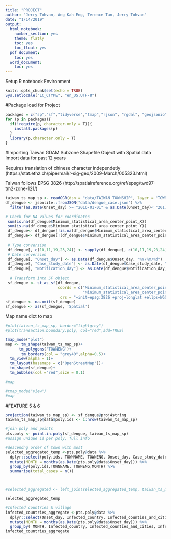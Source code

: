 ```yaml
---
title: "PROJECT"
author: "Jerry Tohvan, Ang Kah Eng, Terence Tan, Jerry Tohvan"
date: "1/14/2019"
output: 
  html_notebook:
    number_section: yes
    theme: flatly
    toc: yes
    toc_float: yes
  pdf_document:
    toc: yes
  word_document:
    toc: yes
---
```


Setup R notebook Environment
```r
knitr::opts_chunk$set(echo = TRUE)
Sys.setlocale("LC_CTYPE", "en_US.UTF-8")
```

#Package load for Project
```r
packages = c("sp","sf","tidyverse","tmap","rjson", "rgdal", "geojsonio", "GISTools",'spatialEco', "raster","dplyr") 
for (p in packages){
  if(!require(p, character.only = T)){
    install.packages(p) 
  } 
  library(p,character.only = T) 
}
```

#Importing Taiwan GDAM Subzone
Shapefile Object with Spatial data
Import data for past 12 years

Requires translation of chinese character independetly (https://stat.ethz.ch/pipermail/r-sig-geo/2009-March/005323.html)

Taiwan follows EPSG 3826 (http://spatialreference.org/ref/epsg/twd97-tm2-zone-121/)
```r
taiwan_ts_map_sp <- readOGR(dsn = "data/TAIWAN_TOWNSHIP", layer = "TOWN_MOI_1071226", stringsAsFactors=TRUE)
df_dengue <- jsonlite::fromJSON("data/dengue_case.json") %>% 
  filter(as.Date(Onset_day) >= "2016-01-01" & as.Date(Onset_day)< "2017-01-01")

# Check for NA values for coordinates
 sum(is.na(df_dengue$Minimum_statistical_area_center_point_X))
 sum(is.na(df_dengue$Minimum_statistical_area_center_point_Y))
 df_dengue<- df_dengue[!is.na(df_dengue$Minimum_statistical_area_center_point_X),]
 df_dengue<- df_dengue[!(df_dengue$Minimum_statistical_area_center_point_X == 'None'),]
 
 # Type conversion
 df_dengue[, c(10,11,19,23,24)] <- sapply(df_dengue[, c(10,11,19,23,24)], as.numeric)
 # Date conversion
 df_dengue[, "Onset_day"] <- as.Date(df_dengue$Onset_day, "%Y/%m/%d")
 df_dengue[, "Case_study_date"] <- as.Date(df_dengue$Case_study_date, "%Y/%m/%d")
 df_dengue[, "Notification_day"] <- as.Date(df_dengue$Notification_day, "%Y/%m/%d")
 
  # Transform into SF object
 sf_dengue <- st_as_sf(df_dengue, 
                       coords = c("Minimum_statistical_area_center_point_X",
                                  "Minimum_statistical_area_center_point_Y"),
                        crs = "+init=epsg:3826 +proj=longlat +ellps=WGS84 +no_defs",na.fail=FALSE)
sf_dengue <- na.omit(sf_dengue)
sf_dengue <- as(sf_dengue, 'Spatial')
```

Map name dict to map
```r

#plot(taiwan_ts_map_sp, border="lightgrey")
#plot(transaction.boundary.poly, col="red",add=TRUE)

tmap_mode("plot")
map <- tm_shape(taiwan_ts_map_sp)+
      tm_polygons('TOWNENG')+
       tm_borders(col = "grey40",alpha=0.5)+
  tm_view(alpha = 1)+
  tm_layout(basemaps = c('OpenStreetMap'))+
  tm_shape(sf_dengue)+
  tm_bubbles(col ="red",size = 0.1)

#map 
```


```r
#tmap_mode("view")
#map 

```

#FEATURE 5 & 6
```r
projection(taiwan_ts_map_sp) <- sf_dengue@proj4string
taiwan_ts_map_sp@data$poly.ids <- 1:nrow(taiwan_ts_map_sp)

#join poly and points
pts.poly <- point.in.poly(sf_dengue, taiwan_ts_map_sp)
#assign unique id per poly, full info
```
```r
#descendng order of town with most
selected_aggregated_temp <-pts.poly@data %>% 
  dplyr::select(poly.ids, TOWNNAME, TOWNENG, Onset_day, Case_study_date, Notification_day) %>% 
  mutate(MONTH = months(as.Date(pts.poly@data$Onset_day))) %>%
  group_by(poly.ids,TOWNNAME, TOWNENG,MONTH) %>% 
  summarise(total_cases = n())



#selected_aggregated <- left_join(selected_aggregated_temp, taiwan_ts_map_sp@data, by=c("poly.ids"))

selected_aggregated_temp

```
```r
#Infected countries & village
infected_countries_aggregate <-pts.poly@data %>% 
  dplyr::select(Onset_day, Infected_country, Infected_counties_and_cities, Infected_village)%>% 
  mutate(MONTH = months(as.Date(pts.poly@data$Onset_day))) %>%
  group_by( MONTH, Infected_country, Infected_counties_and_cities, Infected_village) %>% summarise(total_cases = n())
infected_countries_aggregate
```





